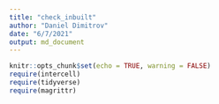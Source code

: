 ```yaml
---
title: "check_inbuilt"
author: "Daniel Dimitrov"
date: "6/7/2021"
output: md_document
---
```


```r
knitr::opts_chunk$set(echo = TRUE, warning = FALSE)
require(intercell)
require(tidyverse)
require(magrittr)
```
